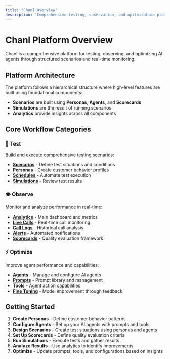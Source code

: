 ```yaml
---
title: "Chanl Overview"
description: "Comprehensive testing, observation, and optimization platform for AI agents"
---
```


# Chanl Platform Overview

Chanl is a comprehensive platform for testing, observing, and optimizing AI agents through structured scenarios and real-time monitoring.

## Platform Architecture

The platform follows a hierarchical structure where high-level features are built using foundational components:

- **Scenarios** are built using **Personas**, **Agents**, and **Scorecards**
- **Simulations** are the result of running scenarios
- **Analytics** provide insights across all components

## Core Workflow Categories

### 🧪 Test
Build and execute comprehensive testing scenarios:
- [**Scenarios**](/chanl/test/scenarios) - Define test situations and conditions
- [**Personas**](/chanl/test/personas) - Create customer behavior profiles
- [**Schedules**](/chanl/test/schedules) - Automate test execution
- [**Simulations**](/chanl/test/simulations) - Review test results

### 👁️ Observe
Monitor and analyze performance in real-time:
- [**Analytics**](/chanl/observe/analytics) - Main dashboard and metrics
- [**Live Calls**](/chanl/observe/live-calls) - Real-time call monitoring
- [**Call Logs**](/chanl/observe/call-logs) - Historical call analysis
- [**Alerts**](/chanl/observe/alerts) - Automated notifications
- [**Scorecards**](/chanl/observe/scorecards) - Quality evaluation framework

### ⚡ Optimize
Improve agent performance and capabilities:
- [**Agents**](/chanl/optimize/agents) - Manage and configure AI agents
- [**Prompts**](/chanl/optimize/prompts) - Prompt library and management
- [**Tools**](/chanl/optimize/tools) - Agent action capabilities
- [**Fine Tuning**](/chanl/optimize/fine-tuning) - Model improvement through feedback

## Getting Started

1. **Create Personas** - Define customer behavior patterns
2. **Configure Agents** - Set up your AI agents with prompts and tools
3. **Design Scenarios** - Create test situations using personas and agents
4. **Set Up Scorecards** - Define quality evaluation criteria
5. **Run Simulations** - Execute tests and gather results
6. **Analyze Results** - Use analytics to identify improvements
7. **Optimize** - Update prompts, tools, and configurations based on insights